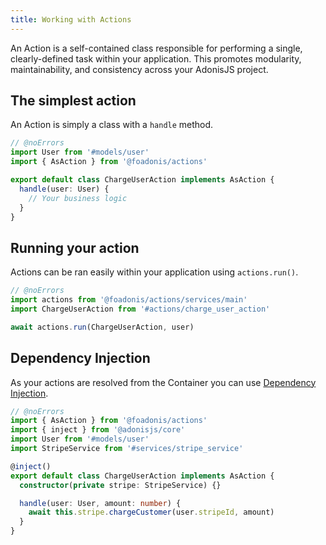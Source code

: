 ```yaml
---
title: Working with Actions
---
```


An Action is a self-contained class responsible for performing a single, clearly-defined task within your application.
This promotes modularity, maintainability, and consistency across your AdonisJS project.

## The simplest action

An Action is simply a class with a `handle` method.

```ts [title="app/actions/charge_user_action.ts"] twoslash
// @noErrors
import User from '#models/user'
import { AsAction } from '@foadonis/actions'

export default class ChargeUserAction implements AsAction {
  handle(user: User) {
    // Your business logic
  }
}
```

## Running your action

Actions can be ran easily within your application using `actions.run()`.

```ts twoslash
// @noErrors
import actions from '@foadonis/actions/services/main'
import ChargeUserAction from '#actions/charge_user_action'

await actions.run(ChargeUserAction, user)
```

## Dependency Injection

As your actions are resolved from the Container you can use [Dependency Injection](https://docs.adonisjs.com/guides/concepts/dependency-injection).

```ts [title="app/actions/charge_user_action.ts"] twoslash
// @noErrors
import { AsAction } from '@foadonis/actions'
import { inject } from '@adonisjs/core'
import User from '#models/user'
import StripeService from '#services/stripe_service'

@inject()
export default class ChargeUserAction implements AsAction {
  constructor(private stripe: StripeService) {}

  handle(user: User, amount: number) {
    await this.stripe.chargeCustomer(user.stripeId, amount)
  }
}
```

